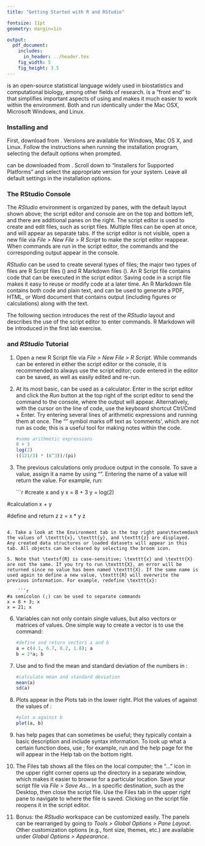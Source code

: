 ```yaml
---
title: "Getting Started with R and RStudio"

fontsize: 11pt
geometry: margin=1in

output:
  pdf_document:
    includes:
      in_header: ../header.tex
    fig_width: 5
    fig_height: 3.5
---
```


\textsf{R} is an open-source statistical language widely used in biostatistics and computational biology, among other fields of research. \textit{RStudio} is a "front end" to \textsf{R} that simplifies important aspects of using \textsf{R} and makes it much easier to work within the \textsf{R} environment. Both \textsf{R} and \textit{RStudio} run identically under the Mac OSX, Microsoft Windows, and Linux.

### Installing \textsf{R} and \textit{RStudio}

First, download \textsf{R} from \url{http://cran.us.r-project.org/}. Versions are available for Windows, Mac OS X, and Linux. Follow the instructions when running the installation program, selecting the default options when prompted.

\textit{RStudio} can be downloaded from \url{https://www.rstudio.com/products/rstudio/download/}. Scroll down to "Installers for Supported Platforms" and select the appropriate version for your system. Leave all default settings in the installation options.

### The RStudio Console

\centerline{\includegraphics[width=1\textwidth]{console_layout_web}}

The *RStudio* environment is organized by panes, with the default layout shown above; the script editor and console are on the top and bottom left, and there are additional panes on the right. The script editor is used to create and edit files, such as \textsf{R} script files. Multiple files can be open at once, and will appear as separate tabs. If the script editor is not visible, open a new file via *File > New File > R Script* to make the script editor reappear. When commands are run in the script editor, the commands and the corresponding output appear in the console. 
  
*RStudio* can be used to create several types of files; the major two types of files are R Script files (\texttt{.R}) and R Markdown files (\texttt{.Rmd}). An R Script file contains code that can be executed in the script editor. Saving code in a script file makes it easy to reuse or modify code at a later time. An R Markdown file contains both code and plain text, and can be used to generate a PDF, HTML, or Word document that contains output (including figures or calculations) along with the text. 
      
The following section introduces the rest of the *RStudio* layout and describes the use of the script editor to enter commands. R Markdown will be introduced in the first lab exercise.

### \textsf{R} and *RStudio* Tutorial

1. Open a new R Script file via *File > New File > R Script*. While commands can be entered in either the script editor or the console, it is recommended to always use the script editor; code entered in the editor can be saved, as well as easily edited and re-run. 

2. At its most basic, \textsf{R} can be used as a calculator. Enter \texttt{8 + 3} in the script editor and click the *Run* button at the top right of the script editor to send the command to the console, where the output will appear. Alternatively, with the cursor on the line of code, use the keyboard shortcut Ctrl/Cmd + Enter. Try entering several lines of arithmetic expressions and running them at once. The "\texttt{\#}" symbol marks off text as 'comments', which are not run as code; this is a useful tool for making notes within the code.

    ```r
#some arithmetic expressions
8 + 3
log(2)
((121/3) * (6^3))/(pi)
```

3. The previous calculations only produce output in the console. To save a value, assign it a name by using "\texttt{=}". Entering the name of a value will return the value. For example, run:

    ```r
#create x and y
x = 8 + 3
y = log(2)

#calculation
x + y

#define and return z
z = x * y
z
```

4. Take a look at the Environment tab in the top right pane\textemdash the values of \texttt{x}, \texttt{y}, and \texttt{z} are displayed. Any created data structures or loaded datasets will appear in this tab. All objects can be cleared by selecting the broom icon. 

5. Note that \textsf{R} is case-sensitive; \texttt{x} and \texttt{X} are not the same. If you try to run \texttt{X}, an error will be returned since no value has been named \texttt{X}. If the same name is used again to define a new value, \texttt{R} will overwrite the previous information. For example, redefine \texttt{x}:

    ```r
#a semicolon (;) can be used to separate commands
x = 8 + 3; x
x = 21; x
```

6. Variables can not only contain single values, but also vectors or matrices of values. One simple way to create a vector is to use the \texttt{c()} command:

    ```r
#define and return vectors a and b
a = c(4.1, 6.7, 8.2, 1.8); a
b = 2*a; b
```

7. Use \texttt{mean()} and \texttt{sd()} to find the mean and standard deviation of the numbers in \texttt{a}:

    ```r
#calculate mean and standard deviation
mean(a)
sd(a)
```

8. Plots appear in the Plots tab in the lower right. Plot the values of \texttt{a} against the values of \texttt{b}:

    ```r
#plot a against b
plot(a, b)
```

9. \textsf{R} has help pages that can sometimes be useful; they typically contain a basic description and include syntax information. To look up what a certain function does, use \texttt{?}; for example, run \texttt{?mean} and the help page for the \texttt{mean} will appear in the Help tab on the bottom right.

10. The Files tab shows all the files on the local computer; the "..." icon in the upper right corner opens up the directory in a separate window, which makes it easier to browse for a particular location. Save your script file via *File > Save As...* in a specific destination, such as the Desktop, then close the script file. Use the Files tab in the upper right pane to navigate to where the file is saved. Clicking on the script file reopens it in the script editor.

11. Bonus: the *RStudio* workspace can be customized easily. The panels can be rearranged by going to *Tools > Global Options > Pane Layout*. Other customization options (e.g., font size, themes, etc.) are available under *Global Options > Appearance*. 